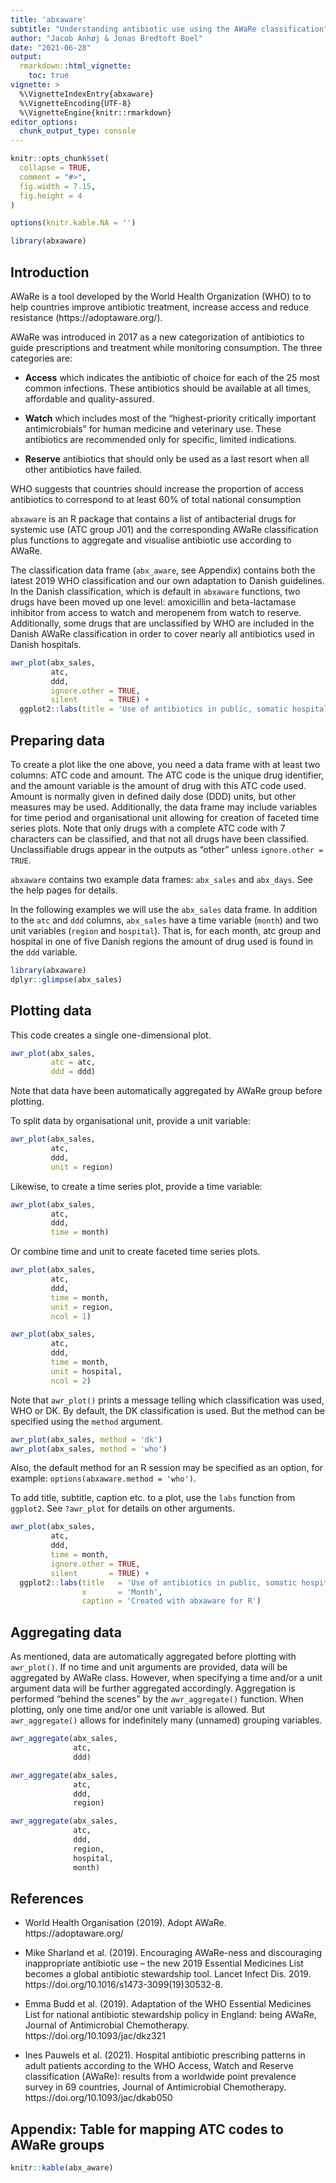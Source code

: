 ```yaml
---
title: 'abxaware'
subtitle: "Understanding antibiotic use using the AWaRe classification"
author: "Jacob Anhøj & Jonas Bredtoft Boel"
date: "2021-06-28"
output: 
  rmarkdown::html_vignette:
    toc: true
vignette: >
  %\VignetteIndexEntry{abxaware}
  %\VignetteEncoding{UTF-8}
  %\VignetteEngine{knitr::rmarkdown}
editor_options: 
  chunk_output_type: console
---
```


```r
knitr::opts_chunk$set(
  collapse = TRUE,
  comment = "#>",
  fig.width = 7.15,
  fig.height = 4
)

options(knitr.kable.NA = '')

library(abxaware)
```

## Introduction

AWaRe is a tool developed by the World Health Organization (WHO) to to help countries improve antibiotic treatment, increase access and reduce resistance (https://adoptaware.org/).

AWaRe was introduced in 2017 as a new categorization of antibiotics to guide prescriptions and treatment while monitoring consumption. The three categories are:

* **Access** which indicates the antibiotic of choice for each of the 25 most common infections. These antibiotics should be available at all times, affordable and quality-assured.

* **Watch** which includes most of the "highest-priority critically important antimicrobials" for human medicine and veterinary use. These antibiotics are recommended only for specific, limited indications.

* **Reserve** antibiotics that should only be used as a last resort when all other antibiotics have failed.

WHO suggests that countries should increase the proportion of access antibiotics to correspond to at least 60% of total national consumption

`abxaware` is an R package that contains a list of antibacterial drugs for systemic use (ATC group J01) and the corresponding AWaRe classification plus functions to aggregate and visualise antibiotic use according to AWaRe.

The classification data frame (`abx_aware`, see Appendix) contains both the latest 2019 WHO classification and our own adaptation to Danish guidelines. In the Danish classification, which is default in `abxaware` functions, two drugs have been moved up one level: amoxicillin and beta-lactamase inhibitor from access to watch and meropenem from watch to reserve. Additionally, some drugs that are unclassified by WHO are included in the Danish AWaRe classification in order to cover nearly all antibiotics used in Danish hospitals.


```r
awr_plot(abx_sales, 
         atc, 
         ddd, 
         ignore.other = TRUE,
         silent       = TRUE) +
  ggplot2::labs(title = 'Use of antibiotics in public, somatic hospitals in Denmark 2015-2020')
```

## Preparing data

To create a plot like the one above, you need a data frame with at least two columns: ATC code and amount. The ATC code is the unique drug identifier, and the amount variable is the amount of drug with this ATC code used. Amount is normally given in defined daily dose (DDD) units, but other measures may be used. Additionally, the data frame may include variables for time period and organisational unit allowing for creation of faceted time series plots. Note that only drugs with a complete ATC code with 7 characters can be classified, and that not all drugs have been classified. Unclassifiable drugs appear in the outputs as "other" unless `ignore.other = TRUE`.

`abxaware` contains two example data frames: `abx_sales` and `abx_days`. See the help pages for details.

In the following examples we will use the `abx_sales` data frame. In addition to the `atc` and `ddd` columns, `abx_sales` have a time variable (`month`) and two unit variables (`region` and `hospital`). That is, for each month, atc group and hospital in one of five Danish regions the amount of drug used is found in the `ddd` variable.

```r
library(abxaware)
dplyr::glimpse(abx_sales)
```

## Plotting data

This code creates a single one-dimensional plot.

```r
awr_plot(abx_sales, 
         atc = atc, 
         ddd = ddd)
```

Note that data have been automatically aggregated by AWaRe group before plotting.

To split data by organisational unit, provide a unit variable:

```r
awr_plot(abx_sales, 
         atc, 
         ddd, 
         unit = region)
```

Likewise, to create a time series plot, provide a time variable:

```r
awr_plot(abx_sales, 
         atc, 
         ddd, 
         time = month)
```

Or combine time and unit to create faceted time series plots.

```r
awr_plot(abx_sales,
         atc, 
         ddd, 
         time = month, 
         unit = region, 
         ncol = 1)
```

```r
awr_plot(abx_sales,
         atc, 
         ddd, 
         time = month, 
         unit = hospital, 
         ncol = 2)
```

Note that `awr_plot()` prints a message telling which classification was used, WHO or DK. By default, the DK classification is used. But the method can be specified using the `method` argument.

```r
awr_plot(abx_sales, method = 'dk')
awr_plot(abx_sales, method = 'who')
```

Also, the default method for an R session may be specified as an option, for example: `options(abxaware.method = 'who')`.

To add title, subtitle, caption etc. to a plot, use the `labs` function from `ggplot2`. See `?awr_plot` for details on other arguments.

```r
awr_plot(abx_sales, 
         atc, 
         ddd, 
         time = month,
         ignore.other = TRUE,
         silent       = TRUE) +
  ggplot2::labs(title   = 'Use of antibiotics in public, somatic hospitals in Denmark 2015-2020',
                x       = 'Month',
                caption = 'Created with abxaware for R')
```

## Aggregating data

As mentioned, data are automatically aggregated before plotting with `awr_plot()`. If no time and unit arguments are provided, data will be aggregated by AWaRe class. However, when specifying a time and/or a unit argument data will be further aggregated accordingly. Aggregation is performed "behind the scenes" by the `awr_aggregate()` function. When plotting, only one time and/or one unit variable is allowed. But `awr_aggregate()` allows for indefinitely many (unnamed) grouping variables.

```r
awr_aggregate(abx_sales,
              atc,
              ddd)
```

```r
awr_aggregate(abx_sales,
              atc, 
              ddd, 
              region)
```

```r
awr_aggregate(abx_sales,
              atc, 
              ddd, 
              region, 
              hospital,
              month)
```

## References

* World Health Organisation (2019). Adopt AWaRe. https://adoptaware.org/

* Mike Sharland et al. (2019). Encouraging AWaRe-ness and discouraging inappropriate antibiotic use -- the new 2019 Essential Medicines List becomes a global antibiotic stewardship tool. Lancet Infect Dis. 2019. https://doi.org/10.1016/s1473-3099(19)30532-8.

* Emma Budd et al. (2019). Adaptation of the WHO Essential Medicines List for national antibiotic stewardship policy in England: being AWaRe, Journal of Antimicrobial Chemotherapy. https://doi.org/10.1093/jac/dkz321

* Ines Pauwels et al. (2021). Hospital antibiotic prescribing patterns in adult patients according to the WHO Access, Watch and Reserve classification (AWaRe): results from a worldwide point prevalence survey in 69 countries, Journal of Antimicrobial Chemotherapy. https://doi.org/10.1093/jac/dkab050

## Appendix: Table for mapping ATC codes to AWaRe groups
```r
knitr::kable(abx_aware)
```

